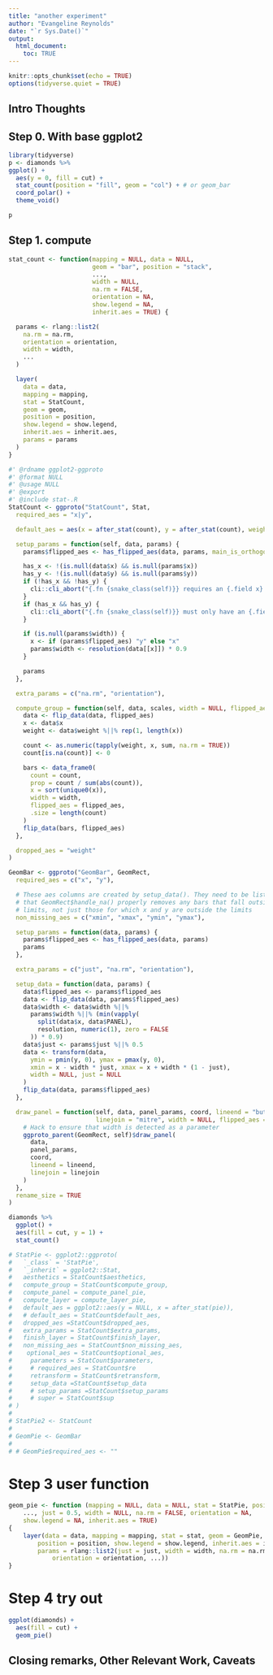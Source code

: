 ```yaml
---
title: "another experiment"
author: "Evangeline Reynolds"
date: "`r Sys.Date()`"
output: 
  html_document:
    toc: TRUE
---
```


```r
knitr::opts_chunk$set(echo = TRUE)
options(tidyverse.quiet = TRUE)
```




## Intro Thoughts


## Step 0. With base ggplot2

```r
library(tidyverse)
p <- diamonds %>%
ggplot() + 
  aes(y = 0, fill = cut) + 
  stat_count(position = "fill", geom = "col") + # or geom_bar
  coord_polar() + 
  theme_void() 

p
```

## Step 1. compute


```r
stat_count <- function(mapping = NULL, data = NULL,
                       geom = "bar", position = "stack",
                       ...,
                       width = NULL,
                       na.rm = FALSE,
                       orientation = NA,
                       show.legend = NA,
                       inherit.aes = TRUE) {

  params <- rlang::list2(
    na.rm = na.rm,
    orientation = orientation,
    width = width,
    ...
  )

  layer(
    data = data,
    mapping = mapping,
    stat = StatCount,
    geom = geom,
    position = position,
    show.legend = show.legend,
    inherit.aes = inherit.aes,
    params = params
  )
}

#' @rdname ggplot2-ggproto
#' @format NULL
#' @usage NULL
#' @export
#' @include stat-.R
StatCount <- ggproto("StatCount", Stat,
  required_aes = "x|y",

  default_aes = aes(x = after_stat(count), y = after_stat(count), weight = 1),

  setup_params = function(self, data, params) {
    params$flipped_aes <- has_flipped_aes(data, params, main_is_orthogonal = FALSE)

    has_x <- !(is.null(data$x) && is.null(params$x))
    has_y <- !(is.null(data$y) && is.null(params$y))
    if (!has_x && !has_y) {
      cli::cli_abort("{.fn {snake_class(self)}} requires an {.field x} or {.field y} aesthetic.")
    }
    if (has_x && has_y) {
      cli::cli_abort("{.fn {snake_class(self)}} must only have an {.field x} {.emph or} {.field y} aesthetic.")
    }

    if (is.null(params$width)) {
      x <- if (params$flipped_aes) "y" else "x"
      params$width <- resolution(data[[x]]) * 0.9
    }

    params
  },

  extra_params = c("na.rm", "orientation"),

  compute_group = function(self, data, scales, width = NULL, flipped_aes = FALSE) {
    data <- flip_data(data, flipped_aes)
    x <- data$x
    weight <- data$weight %||% rep(1, length(x))

    count <- as.numeric(tapply(weight, x, sum, na.rm = TRUE))
    count[is.na(count)] <- 0

    bars <- data_frame0(
      count = count,
      prop = count / sum(abs(count)),
      x = sort(unique0(x)),
      width = width,
      flipped_aes = flipped_aes,
      .size = length(count)
    )
    flip_data(bars, flipped_aes)
  },

  dropped_aes = "weight"
)

GeomBar <- ggproto("GeomBar", GeomRect,
  required_aes = c("x", "y"),

  # These aes columns are created by setup_data(). They need to be listed here so
  # that GeomRect$handle_na() properly removes any bars that fall outside the defined
  # limits, not just those for which x and y are outside the limits
  non_missing_aes = c("xmin", "xmax", "ymin", "ymax"),

  setup_params = function(data, params) {
    params$flipped_aes <- has_flipped_aes(data, params)
    params
  },

  extra_params = c("just", "na.rm", "orientation"),

  setup_data = function(data, params) {
    data$flipped_aes <- params$flipped_aes
    data <- flip_data(data, params$flipped_aes)
    data$width <- data$width %||%
      params$width %||% (min(vapply(
        split(data$x, data$PANEL),
        resolution, numeric(1), zero = FALSE
      )) * 0.9)
    data$just <- params$just %||% 0.5
    data <- transform(data,
      ymin = pmin(y, 0), ymax = pmax(y, 0),
      xmin = x - width * just, xmax = x + width * (1 - just),
      width = NULL, just = NULL
    )
    flip_data(data, params$flipped_aes)
  },

  draw_panel = function(self, data, panel_params, coord, lineend = "butt",
                        linejoin = "mitre", width = NULL, flipped_aes = FALSE) {
    # Hack to ensure that width is detected as a parameter
    ggproto_parent(GeomRect, self)$draw_panel(
      data,
      panel_params,
      coord,
      lineend = lineend,
      linejoin = linejoin
    )
  },
  rename_size = TRUE
)

diamonds %>%   
  ggplot() + 
  aes(fill = cut, y = 1) + 
  stat_count()

```




```r
# StatPie <- ggplot2::ggproto(
#   `_class` = 'StatPie', 
#   `_inherit` = ggplot2::Stat,
#   aesthetics = StatCount$aesthetics,
#   compute_group = StatCount$compute_group, 
#   compute_panel = compute_panel_pie,
#   compute_layer = compute_layer_pie,
#   default_aes = ggplot2::aes(y = NULL, x = after_stat(pie)),
#   # default_aes = StatCount$default_aes,
#   dropped_aes =StatCount$dropped_aes,
#   extra_params = StatCount$extra_params,
#   finish_layer = StatCount$finish_layer,
#   non_missing_aes = StatCount$non_missing_aes,
#    optional_aes = StatCount$optional_aes,
#     parameters = StatCount$parameters,
#     # required_aes = StatCount$re
#     retransform = StatCount$retransform,
#     setup_data =StatCount$setup_data
#     # setup_params =StatCount$setup_params
#     # super = StatCount$sup
# )
# 
# StatPie2 <- StatCount
# 
# GeomPie <- GeomBar
# 
# # GeomPie$required_aes <- ""

```

# Step 3 user function

```r
geom_pie <- function (mapping = NULL, data = NULL, stat = StatPie, position = "stack", 
    ..., just = 0.5, width = NULL, na.rm = FALSE, orientation = NA, 
    show.legend = NA, inherit.aes = TRUE) 
{
    layer(data = data, mapping = mapping, stat = stat, geom = GeomPie, 
        position = position, show.legend = show.legend, inherit.aes = inherit.aes, 
        params = rlang::list2(just = just, width = width, na.rm = na.rm, 
            orientation = orientation, ...))
}

```


# Step 4 try out

```r
ggplot(diamonds) + 
  aes(fill = cut) + 
  geom_pie()


```

## Closing remarks, Other Relevant Work, Caveats
